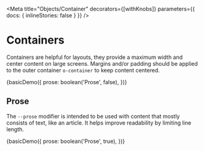 
<!--
Inline stories disabled so media queries will behave as expected within
embedded examples.
-->

<Meta
  title="Objects/Container"
  decorators={[withKnobs]}
  parameters={{ docs: { inlineStories: false } }}
/>

# Containers

Containers are helpful for layouts, they provide a maximum width and center content on large screens. Margins and/or padding should be applied to the outer container `o-container` to keep content centered.

<Preview>
  <Story name="Basic" height="300px">
    {basicDemo({
      prose: boolean('Prose', false),
    })}
  </Story>
</Preview>

## Prose

The `--prose` modifier is intended to be used with content that mostly consists of text, like an article. It helps improve readability by limiting line length.

<Preview>
  <Story name="Prose" height="300px">
    {basicDemo({
      prose: boolean('Prose', true),
    })}
  </Story>
</Preview>
